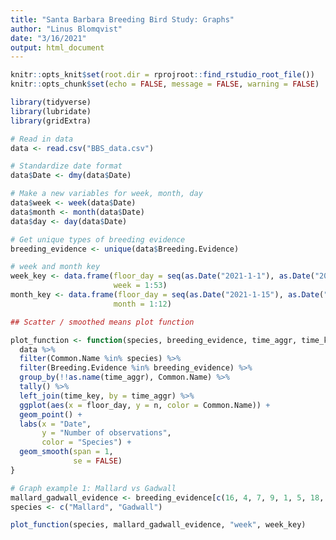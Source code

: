 ```yaml
---
title: "Santa Barbara Breeding Bird Study: Graphs"
author: "Linus Blomqvist"
date: "3/16/2021"
output: html_document
---
```


```r
knitr::opts_knit$set(root.dir = rprojroot::find_rstudio_root_file())
knitr::opts_chunk$set(echo = FALSE, message = FALSE, warning = FALSE)
```

```r
library(tidyverse)
library(lubridate)
library(gridExtra)
```


```r
# Read in data
data <- read.csv("BBS_data.csv")

# Standardize date format
data$Date <- dmy(data$Date)

# Make a new variables for week, month, day
data$week <- week(data$Date)
data$month <- month(data$Date)
data$day <- day(data$Date)

# Get unique types of breeding evidence
breeding_evidence <- unique(data$Breeding.Evidence)

# week and month key
week_key <- data.frame(floor_day = seq(as.Date("2021-1-1"), as.Date("2021-12-31"), by = "weeks"),
                       week = 1:53)
month_key <- data.frame(floor_day = seq(as.Date("2021-1-15"), as.Date("2021-12-31"), by = "months"),
                       month = 1:12)

```


```r
## Scatter / smoothed means plot function

plot_function <- function(species, breeding_evidence, time_aggr, time_key) {
  data %>%
  filter(Common.Name %in% species) %>%
  filter(Breeding.Evidence %in% breeding_evidence) %>%
  group_by(!!as.name(time_aggr), Common.Name) %>%
  tally() %>%
  left_join(time_key, by = time_aggr) %>%
  ggplot(aes(x = floor_day, y = n, color = Common.Name)) +
  geom_point() +
  labs(x = "Date",
       y = "Number of observations",
       color = "Species") +
  geom_smooth(span = 1,
              se = FALSE)
}


```

```r
# Graph example 1: Mallard vs Gadwall
mallard_gadwall_evidence <- breeding_evidence[c(16, 4, 7, 9, 1, 5, 18, 6, 3)]
species <- c("Mallard", "Gadwall")

plot_function(species, mallard_gadwall_evidence, "week", week_key)
```

